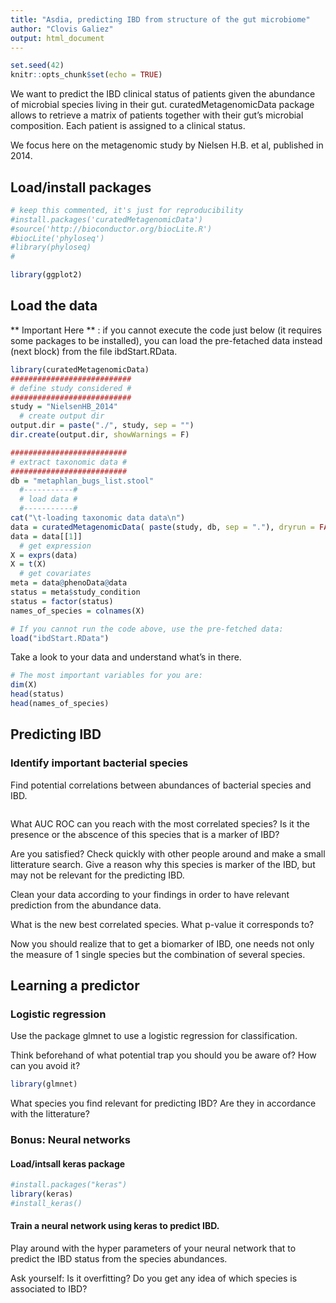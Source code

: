 ```yaml
---
title: "Asdia, predicting IBD from structure of the gut microbiome"
author: "Clovis Galiez"
output: html_document
---
```


```r
set.seed(42)
knitr::opts_chunk$set(echo = TRUE)
```


We want to predict the IBD clinical status of patients given the abundance of microbial species living in their gut. curatedMetagenomicData package allows to retrieve a matrix of patients together with their gut's microbial composition. Each patient is assigned to a clinical status.

We focus here on the metagenomic study by Nielsen H.B. et al, published in 2014.


## Load/install packages
```r
# keep this commented, it's just for reproducibility
#install.packages('curatedMetagenomicData')
#source('http://bioconductor.org/biocLite.R')
#biocLite('phyloseq')
#library(phyloseq)
#

library(ggplot2)
```

## Load the data
** Important Here ** : if you cannot execute the code just below (it requires some packages to be installed), you can load the pre-fetached data instead (next block) from the file ibdStart.RData.

```r
library(curatedMetagenomicData)
###########################
# define study considered #
###########################
study = "NielsenHB_2014"
  # create output dir
output.dir = paste("./", study, sep = "")
dir.create(output.dir, showWarnings = F)

##########################
# extract taxonomic data #
##########################
db = "metaphlan_bugs_list.stool"
  #-----------#
  # load data #
  #-----------#
cat("\t-loading taxonomic data data\n")
data = curatedMetagenomicData( paste(study, db, sep = "."), dryrun = FALSE)
data = data[[1]]
  # get expression 
X = exprs(data)
X = t(X)
  # get covariates
meta = data@phenoData@data
status = meta$study_condition
status = factor(status)
names_of_species = colnames(X)
```


```r
# If you cannot run the code above, use the pre-fetched data:
load("ibdStart.RData")
```


Take a look to your data and understand what's in there.
```r
# The most important variables for you are:
dim(X)
head(status)
head(names_of_species)
```

## Predicting IBD


### Identify important bacterial species

Find potential correlations between abundances of bacterial species and IBD.

```r

```

What AUC ROC can you reach with the most correlated species?
Is it the presence or the abscence of this species that is a marker of IBD?


Are you satisfied? Check quickly with other people around and make a small litterature search.
Give a reason why this species is marker of the IBD, but may not be relevant for the predicting IBD.

Clean your data according to your findings in order to have relevant prediction from the abundance data.

What is the new best correlated species. What p-value it corresponds to?

Now you should realize that to get a biomarker of IBD, one needs not only the measure of 1 single species but the combination of several species.


## Learning a predictor




### Logistic regression


Use the package glmnet to use a logistic regression for classification.

Think beforehand of what potential trap you should you be aware of?
How can you avoid it?


```r
library(glmnet)

```

What species you find relevant for predicting IBD? Are they in accordance with the litterature?

### Bonus: Neural networks

#### Load/intsall keras package
```r
#install.packages("keras")
library(keras)
#install_keras()
```


#### Train a neural network using keras to predict IBD. 

Play around with the hyper parameters of your neural network that to predict the IBD status from the species abundances.

Ask yourself:
Is it overfitting?
Do you get any idea of which species is associated to IBD? 

